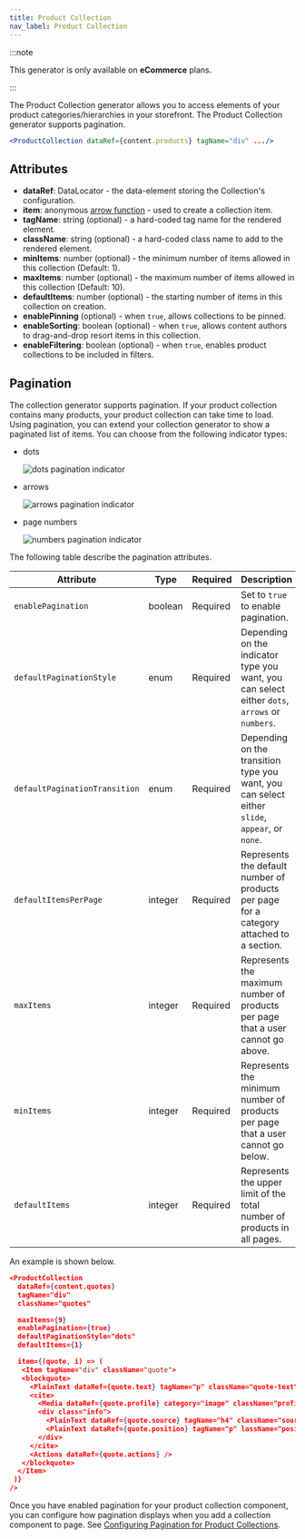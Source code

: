 ```yaml
---
title: Product Collection
nav_label: Product Collection
---
```


:::note

This generator is only available on **eCommerce** plans.

:::

The Product Collection generator allows you to access elements of your product categories/hierarchies in your storefront. The Product Collection generator supports pagination.

```jsx
<ProductCollection dataRef={content.products} tagName="div" .../>
```

## Attributes

* **dataRef**: DataLocator - the data-element storing the Collection's configuration.
* **item**: anonymous [arrow function](https://www.w3schools.com/js/js\_arrow\_function.asp) - used to create a collection item.
* **tagName**: string (optional) - a hard-coded tag name for the rendered element.
* **className**: string (optional) - a hard-coded class name to add to the rendered element.
* **minItems**: number (optional) - the minimum number of items allowed in this collection (Default: 1).
* **maxItems**: number (optional) - the maximum number of items allowed in this collection (Default: 10).
* **defaultItems**: number (optional) - the starting number of items in this collection on creation.
* **enablePinning** (optional) - when `true`, allows collections to be pinned.
* **enableSorting**: boolean (optional) - when `true`, allows content authors to drag-and-drop resort items in this collection.
* **enableFiltering**: boolean (optional) - when `true`, enables product collections to be included in filters.

## Pagination

The collection generator supports pagination. If your product collection contains many products, your product collection can take time to load. Using pagination, you can extend your collection generator to show a paginated list of items. You can choose from the following indicator types:

- dots

  ![dots pagination indicator](/assets/studio/pagination-dots.png)

- arrows

  ![arrows pagination indicator](/assets/studio/pagination-arrows.png)

- page numbers

  ![numbers pagination indicator](/assets/studio/pagination-numbers.png)

The following table describe the pagination attributes.

| Attribute                     | Type    | Required | Description                                                                                    |
|-------------------------------|---------|---------|------------------------------------------------------------------------------------------------|
| `enablePagination`            | boolean | Required | Set to `true` to enable pagination.                                                            |
| `defaultPaginationStyle`      | enum    | Required | Depending on the indicator type you want, you can select either `dots`, `arrows` or `numbers`. |
| `defaultPaginationTransition` | enum    | Required        | Depending on the transition type you want, you can select either `slide`, `appear`, or `none`. |
| `defaultItemsPerPage`         | integer | Required        | Represents the default number of products per page for a category attached to a section.       |
| `maxItems`                    | integer | Required        | Represents the maximum number of products per page that a user cannot go above.                |
| `minItems`                    | integer | Required        | Represents the minimum number of products per page that a user cannot go below.                |
| `defaultItems`                | integer | Required        | Represents the upper limit of the total number of products in all pages.                       | 

An example is shown below.

```json
<ProductCollection 
  dataRef={content.quotes}
  tagName="div"
  className="quotes"

  maxItems={9}
  enablePagination={true}
  defaultPaginationStyle="dots"
  defaultItems={1}

  item={(quote, i) => (
   <Item tagName="div" className="quote">
   <blockquote>
     <PlainText dataRef={quote.text} tagName="p" className="quote-text" placeholder="Quote" />
     <cite>
       <Media dataRef={quote.profile} category="image" className="profile" aspectRatio="1" />
       <div class="info">
         <PlainText dataRef={quote.source} tagName="h4" className="source" placeholder="Source name" />
         <PlainText dataRef={quote.position} tagName="p" lassName="position" placeholder="Add a description" />
       </div>
     </cite>
     <Actions dataRef={quote.actions} />
   </blockquote>
  </Item>
 )}
/>
```

Once you have enabled pagination for your product collection component, you can configure how pagination displays when you add a collection component to page. See [Configuring Pagination for Product Collections](/docs/studio/developers/tags/collection#pagination).
